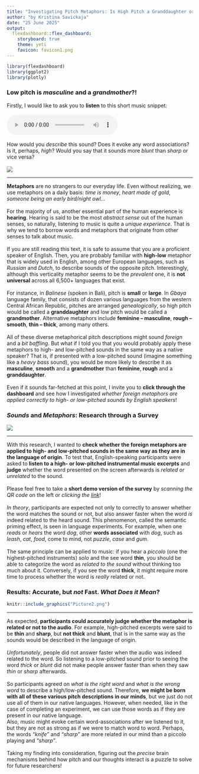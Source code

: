 ```yaml
---
title: "Investigating Pitch Metaphors: Is High Pitch a Granddaughter or a Grandmother?"
author: "by Kristina Savickaja"
date: "25 June 2025"
output: 
  flexdashboard::flex_dashboard:
    storyboard: true
    theme: yeti
    favicon: favicon1.png
---
```


```r
library(flexdashboard)
library(ggplot2)
library(plotly)
```

### Low pitch is ***masculine***  and a ***grandmother***?! {data-commentary-width=800}

<div align="center"> Firstly, I would like to ask you to **listen** to this short music snippet: \
\
<audio controls>
  <source src="h_3.wav" type="audio/mpeg">
</audio>  <br> \
How would you *describe* this sound? Does it evoke any word associations? Is it, perhaps, *high*? Would you say that it sounds more *blunt* than *sharp* or vice versa? \
\
![](Picture1.png) </div>


***
**Metaphors** are no strangers to our everyday life. Even without realizing, we use metaphors on a daily basis: *time is money*, *heart made of gold*, *someone being an early bird/night owl*… \
\
For the majority of us, another essential part of the human experience is **hearing**. Hearing is said to be the most *abstract sense* out of the human senses, so naturally, listening to music is quite a *unique experience*. That is why we tend to borrow words and metaphors that originate from other senses to talk about music. \
\
If you are still reading this text, it is safe to assume that you are a proficient speaker of English. Then, you are probably familiar with **high-low** metaphor that is widely used in English, among other European languages, such as *Russian* and *Dutch*, to describe sounds of the opposite pitch. Interestingly, although this verticality metaphor seems to be the *prevalent* one, it is **not universal** across all 6,500+ languages that exist. \
\
For instance, in *Balinese* (spoken in Bali), pitch is **small** or **large**. In *Gbaya* language family, that consists of dozen various languages from the western Central African Republic, pitches are arranged *genealogically*, so high pitch would be called a **granddaughter** and low pitch would be called a **grandmother**. Alternative metaphors include **feminine – masculine**, **rough – smooth**, **thin – thick**, among many others. \
\
All of these diverse metaphorical pitch descriptions might sound *foreign* and a *bit baffling*. But what if I told you that you would probably apply these metaphors to high- and low-pitched sounds in the same way as a native speaker? That is, if presented with a low-pitched sound (imagine something like a *heavy bass* sound), you would be more likely to describe it as **masculine**, **smooth** and a **grandmother** than **feminine**, **rough** and a **granddaughter**. \
\
Even if it sounds far-fetched at this point, I invite you to **click through the dashboard** and see how I investigated *whether foreign metaphors are applied correctly to high- or low-pitched sounds by English speakers*!


### *Sounds* and *Metaphors*: Research through a Survey {data-commentary-width=900}

![](qr.png)

***

With this research, I wanted to **check whether the foreign metaphors are applied to high- and low-pitched sounds in the same way as they are in the language of origin**. To test that, English-speaking participants were asked to **listen to a high- or low-pitched instrumental music excerpts** and **judge** whether the word presented on the screen afterwards is *related or unrelated* to the sound. \
\
Please feel free to take a **short demo version of the survey** by *scanning the QR code* on the left or *clicking the [link](https://uva.fra1.qualtrics.com/jfe/form/SV_0c9QSJTUWGCi4qq)*! \
\
*In theory*, participants are expected not only to correctly to answer whether the word matches the sound or not, but also answer faster when the word *is* indeed related to the heard sound. This phenomenon, called the semantic priming effect, is seen in language experiments. For example, when one *reads* or *hears* the word *dog*, other **words associated** with *dog*, such as *leash*, *cat*, *food*, come to mind, not *puzzle*, *case* and *gum*. \
\
The same principle can be applied to music: if you hear a *piccolo* (one the highest-pitched instruments) *solo* and the see word **thin**, you should be able to categorize the word as *related to the sound* without thinking too much about it. Conversely, if you see the word **thick**, it might require more time to process whether the word is *really* related or not. \


### **Results**: **Accurate**, but *not* **Fast**. *What Does it Mean*? {data-commentary-width=900}

```r
knitr::include_graphics("Picture2.png")
```

***

As expected, **participants could accurately judge whether the metaphor is related or not to the audio**. For example, high-pitched excerpts were said to be **thin** and **sharp**, but **not thick** and **blunt**, that is in the same way as the sounds would be described in the language of origin. \
\
*Unfortunately*, people did not answer faster when the audio was indeed related to the word. So listening to a low-pitched sound prior to seeing the word *thick* or *blunt* did not make people answer faster than when they saw *thin* or *sharp* afterwards. \
\
So participants agreed on *what is the right word* and *what is the wrong word* to describe a high/low-pitched sound. Therefore, **we might be born with all of these various pitch descriptions in our minds**, but we just do not use all of them in our native languages. However, when needed, like in the case of completing an experiment, we can use those words as if they are present in our native language.\
Also, music might evoke certain word-associations after we listened to it, but they are not as strong as if we were to match word to word. Perhaps, the words *"knife"* and *"sharp"* are more related in our mind than a piccolo playing and *"sharp"*. \
\
Taking my finding into consideration, figuring out the *precise* brain mechanisms behind how pitch and our thoughts interact is a puzzle to solve for future researchers!